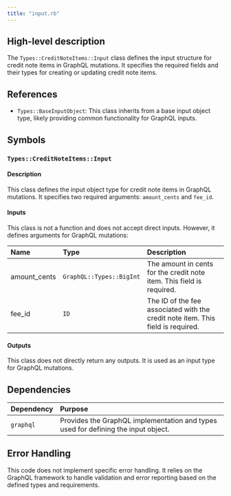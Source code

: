 ```yaml
---
title: "input.rb"
---
```


## High-level description
The `Types::CreditNoteItems::Input` class defines the input structure for credit note items in GraphQL mutations. It specifies the required fields and their types for creating or updating credit note items.

## References
- `Types::BaseInputObject`: This class inherits from a base input object type, likely providing common functionality for GraphQL inputs.

## Symbols

### `Types::CreditNoteItems::Input`
#### Description
This class defines the input object type for credit note items in GraphQL mutations. It specifies two required arguments: `amount_cents` and `fee_id`.

#### Inputs
This class is not a function and does not accept direct inputs. However, it defines arguments for GraphQL mutations:

| Name | Type | Description |
|:-----|:-----|:------------|
| amount_cents | `GraphQL::Types::BigInt` | The amount in cents for the credit note item. This field is required. |
| fee_id | `ID` | The ID of the fee associated with the credit note item. This field is required. |

#### Outputs
This class does not directly return any outputs. It is used as an input type for GraphQL mutations.

## Dependencies
| Dependency | Purpose |
|:-----------|:--------|
| `graphql` | Provides the GraphQL implementation and types used for defining the input object. |

## Error Handling
This code does not implement specific error handling. It relies on the GraphQL framework to handle validation and error reporting based on the defined types and requirements. 
